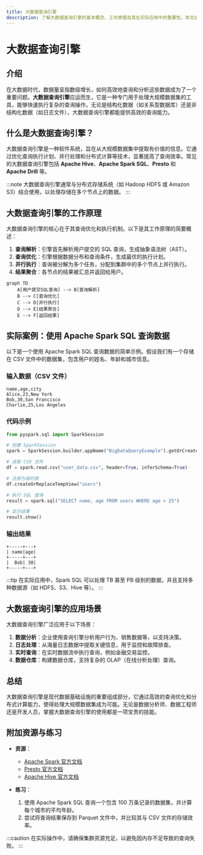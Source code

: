 ```yaml
---
title: 大数据查询引擎
description: 了解大数据查询引擎的基本概念、工作原理及其在实际应用中的重要性。本文适合初学者，包含代码示例和实际案例。
---
```


# 大数据查询引擎

## 介绍

在大数据时代，数据量呈指数级增长，如何高效地查询和分析这些数据成为了一个重要问题。**大数据查询引擎**应运而生，它是一种专门用于处理大规模数据集的工具，能够快速执行复杂的查询操作。无论是结构化数据（如关系型数据库）还是非结构化数据（如日志文件），大数据查询引擎都能提供高效的查询能力。

## 什么是大数据查询引擎？

大数据查询引擎是一种软件系统，旨在从大规模数据集中提取有价值的信息。它通过优化查询执行计划、并行处理和分布式计算等技术，显著提高了查询效率。常见的大数据查询引擎包括 **Apache Hive**、**Apache Spark SQL**、**Presto** 和 **Apache Drill** 等。

:::note
大数据查询引擎通常与分布式存储系统（如 Hadoop HDFS 或 Amazon S3）结合使用，以处理存储在多个节点上的数据。
:::

## 大数据查询引擎的工作原理

大数据查询引擎的核心在于其查询优化和执行机制。以下是其工作原理的简要概述：

1. **查询解析**：引擎首先解析用户提交的 SQL 查询，生成抽象语法树（AST）。
2. **查询优化**：引擎根据数据分布和查询条件，生成最优的执行计划。
3. **并行执行**：查询被分解为多个任务，分配到集群中的多个节点上并行执行。
4. **结果聚合**：各节点的结果被汇总并返回给用户。

```mermaid
graph TD
    A[用户提交SQL查询] --> B[查询解析]
    B --> C[查询优化]
    C --> D[并行执行]
    D --> E[结果聚合]
    E --> F[返回结果]
```

## 实际案例：使用 Apache Spark SQL 查询数据

以下是一个使用 Apache Spark SQL 查询数据的简单示例。假设我们有一个存储在 CSV 文件中的数据集，包含用户的姓名、年龄和城市信息。

### 输入数据（CSV 文件）
```csv
name,age,city
Alice,23,New York
Bob,30,San Francisco
Charlie,25,Los Angeles
```

### 代码示例
```python
from pyspark.sql import SparkSession

# 创建 SparkSession
spark = SparkSession.builder.appName("BigDataQueryExample").getOrCreate()

# 读取 CSV 文件
df = spark.read.csv("user_data.csv", header=True, inferSchema=True)

# 注册为临时表
df.createOrReplaceTempView("users")

# 执行 SQL 查询
result = spark.sql("SELECT name, age FROM users WHERE age > 25")

# 显示结果
result.show()
```

### 输出结果
```
+-----+---+
| name|age|
+-----+---+
|  Bob| 30|
+-----+---+
```

:::tip
在实际应用中，Spark SQL 可以处理 TB 甚至 PB 级别的数据，并且支持多种数据源（如 HDFS、S3、Hive 等）。
:::

## 大数据查询引擎的应用场景

大数据查询引擎广泛应用于以下场景：

1. **数据分析**：企业使用查询引擎分析用户行为、销售数据等，以支持决策。
2. **日志处理**：从海量日志数据中提取关键信息，用于监控和故障排查。
3. **实时查询**：在实时数据流中执行查询，例如金融交易监控。
4. **数据仓库**：构建数据仓库，支持复杂的 OLAP（在线分析处理）查询。

## 总结

大数据查询引擎是现代数据基础设施的重要组成部分，它通过高效的查询优化和分布式计算能力，使得处理大规模数据集成为可能。无论是数据分析师、数据工程师还是开发人员，掌握大数据查询引擎的使用都是一项宝贵的技能。

## 附加资源与练习

- **资源**：
  - [Apache Spark 官方文档](https://spark.apache.org/docs/latest/sql-programming-guide.html)
  - [Presto 官方文档](https://prestodb.io/docs/current/)
  - [Apache Hive 官方文档](https://cwiki.apache.org/confluence/display/Hive/Home)

- **练习**：
  1. 使用 Apache Spark SQL 查询一个包含 100 万条记录的数据集，并计算每个城市的平均年龄。
  2. 尝试将查询结果保存到 Parquet 文件中，并比较其与 CSV 文件的存储效率。

:::caution
在实际操作中，请确保集群资源充足，以避免因内存不足导致的查询失败。
:::